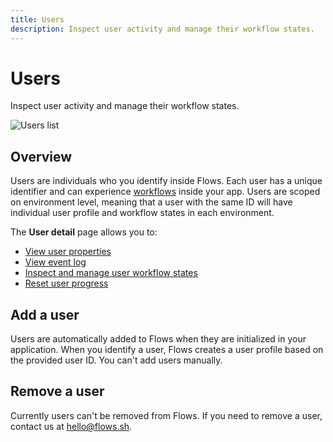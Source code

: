 ```yaml
---
title: Users
description: Inspect user activity and manage their workflow states.
---
```


# Users

Inspect user activity and manage their workflow states.

![Users list](/users/user-list.png)

## Overview

Users are individuals who you identify inside Flows. Each user has a unique identifier and can experience [workflows](/workflows) inside your app. Users are scoped on environment level, meaning that a user with the same ID will have individual user profile and workflow states in each environment.

The **User detail** page allows you to:

- [View user properties](/users/properties)
- [View event log](/users/log)
- [Inspect and manage user workflow states](/users/workflow-states)
- [Reset user progress](/users/workflow-states#reset-user-progress)

## Add a user

Users are automatically added to Flows when they are initialized in your application. When you identify a user, Flows creates a user profile based on the provided user ID. You can't add users manually.

## Remove a user

Currently users can't be removed from Flows. If you need to remove a user, contact us at [hello@flows.sh](mailto:hello@flows.sh).
